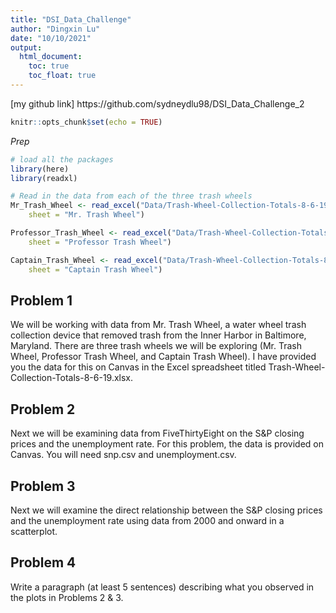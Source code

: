 ```yaml
---
title: "DSI_Data_Challenge"
author: "Dingxin Lu"
date: "10/10/2021"
output:
  html_document:
    toc: true
    toc_float: true
---
```


[my github link] https://github.com/sydneydlu98/DSI_Data_Challenge_2

```r
knitr::opts_chunk$set(echo = TRUE)
```

*Prep* 
```r
# load all the packages
library(here)
library(readxl)

# Read in the data from each of the three trash wheels
Mr_Trash_Wheel <- read_excel("Data/Trash-Wheel-Collection-Totals-8-6-19.xlsx", 
    sheet = "Mr. Trash Wheel")

Professor_Trash_Wheel <- read_excel("Data/Trash-Wheel-Collection-Totals-8-6-19.xlsx", 
    sheet = "Professor Trash Wheel")

Captain_Trash_Wheel <- read_excel("Data/Trash-Wheel-Collection-Totals-8-6-19.xlsx", 
    sheet = "Captain Trash Wheel")
```

## Problem 1

We will be working with data from Mr. Trash Wheel, a water wheel trash collection device that removed trash from the Inner Harbor in Baltimore, Maryland. There are three trash wheels we will be exploring (Mr. Trash Wheel, Professor Trash Wheel, and Captain Trash Wheel). I have provided you the data for this on Canvas in the Excel spreadsheet titled Trash-Wheel-Collection-Totals-8-6-19.xlsx.

## Problem 2

Next we will be examining data from FiveThirtyEight on the S&P closing prices and the unemployment rate. For this problem, the data is provided on Canvas. You will need snp.csv and unemployment.csv.

## Problem 3

Next we will examine the direct relationship between the S&P closing prices and the unemployment rate using data from 2000 and onward in a scatterplot.

## Problem 4

Write a paragraph (at least 5 sentences) describing what you observed in the plots in Problems 2 & 3.
